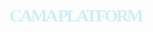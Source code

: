 ```{=html}
<style>
  body {
  background-image: url("images/landing_page.svg");
  background-size: cover;
  background-repeat: no-repeat;
  }

.container {
  position: relative;
  width: 120%;
  height: 120%;
  display: flex; 
  flex-direction: column;
  justify-content: center;
  align-items: center;
}

h1 {
  text-transform: uppercase;
  font-family: 'Gambetta', serif;
  letter-spacing: -3px;
  transition: 700ms ease;
  font-variation-settings: "wght" 311;
  margin-bottom: 0.8rem;
  color: #CEEFF6;
  outline: none;
  text-align: center;
  position: relative;
}

@media screen and (min-width: 600px) {
  div.example {
    font-size: 90px;
  }
}

/* If screen size is 600px wide, or less, set the font-size of <div> to 30px */
@media screen and (max-width: 600px) {
  div.example {
    font-size: 20px;
  }
}

</style>

<div class="container">
  <h1>CAMA Platform</h1>
</div>
}
```
